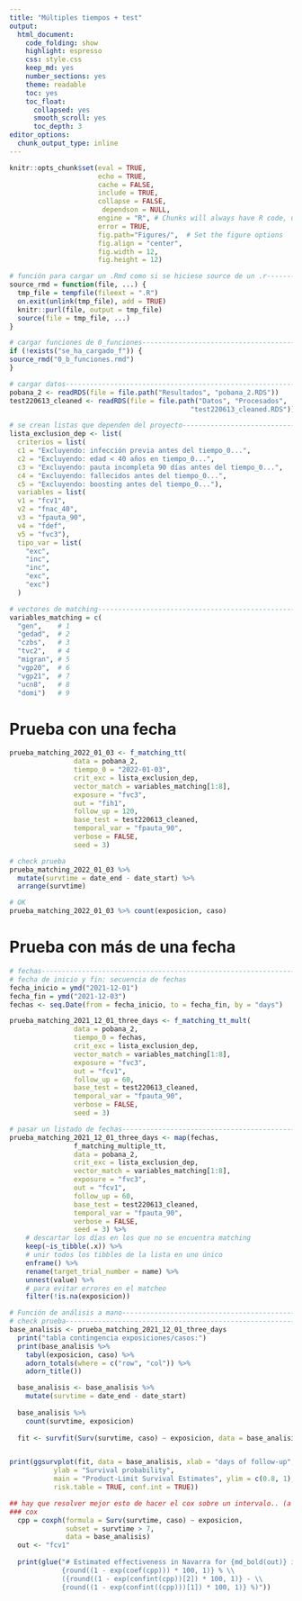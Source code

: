 ```yaml
---
title: "Múltiples tiempos + test"
output: 
  html_document:
    code_folding: show
    highlight: espresso
    css: style.css
    keep_md: yes
    number_sections: yes
    theme: readable
    toc: yes  
    toc_float:
      collapsed: yes
      smooth_scroll: yes
      toc_depth: 3     
editor_options: 
  chunk_output_type: inline
---
```



```r
knitr::opts_chunk$set(eval = TRUE, 
                      echo = TRUE, 
                      cache = FALSE,
                      include = TRUE,
                      collapse = FALSE,
                       dependson = NULL,
                      engine = "R", # Chunks will always have R code, unless noted
                      error = TRUE,
                      fig.path="Figures/",  # Set the figure options
                      fig.align = "center", 
                      fig.width = 12,
                      fig.height = 12)
```

```r
# función para cargar un .Rmd como si se hiciese source de un .r---------------
source_rmd = function(file, ...) {
  tmp_file = tempfile(fileext = ".R")
  on.exit(unlink(tmp_file), add = TRUE)
  knitr::purl(file, output = tmp_file)
  source(file = tmp_file, ...)
}

```

```r
# cargar funciones de 0_funciones----------------------------------------------
if (!exists("se_ha_cargado_f")) {
source_rmd("0_b_funciones.rmd")
}

```


```r
# cargar datos-----------------------------------------------------------------
pobana_2 <- readRDS(file = file.path("Resultados", "pobana_2.RDS"))
test220613_cleaned <- readRDS(file = file.path("Datos", "Procesados", 
                                             "test220613_cleaned.RDS"))

```

```r
# se crean listas que dependen del proyecto------------------------------------
lista_exclusion_dep <- list(
  criterios = list(
  c1 = "Excluyendo: infección previa antes del tiempo_0...",
  c2 = "Excluyendo: edad < 40 años en tiempo_0...", 
  c3 = "Excluyendo: pauta incompleta 90 días antes del tiempo_0...",
  c4 = "Excluyendo: fallecidos antes del tiempo_0...",
  c5 = "Excluyendo: boosting antes del tiempo_0..."),
  variables = list(
  v1 = "fcv1",
  v2 = "fnac_40",
  v3 = "fpauta_90",
  v4 = "fdef",
  v5 = "fvc3"),
  tipo_var = list(
    "exc",
    "inc",
    "inc",
    "exc",
    "exc")
  )

```

```r
# vectores de matching---------------------------------------------------------
variables_matching = c(
  "gen",    # 1
  "gedad",  # 2
  "czbs",   # 3
  "tvc2",   # 4
  "migran", # 5
  "vgp20",  # 6
  "vgp21",  # 7
  "ucn8",   # 8
  "domi")   # 9

```

# Prueba con una fecha

```r
prueba_matching_2022_01_03 <- f_matching_tt(
                data = pobana_2,
                tiempo_0 = "2022-01-03",
                crit_exc = lista_exclusion_dep,
                vector_match = variables_matching[1:8], 
                exposure = "fvc3",
                out = "fih1", 
                follow_up = 120,
                base_test = test220613_cleaned,
                temporal_var = "fpauta_90",
                verbose = FALSE,
                seed = 3)

```

```r
# check prueba
prueba_matching_2022_01_03 %>% 
  mutate(survtime = date_end - date_start) %>% 
  arrange(survtime)

# OK
prueba_matching_2022_01_03 %>% count(exposicion, caso)

```

# Prueba con más de una fecha

```r
# fechas-----------------------------------------------------------------------
# fecha de inicio y fin: secuencia de fechas
fecha_inicio = ymd("2021-12-01")
fecha_fin = ymd("2021-12-03") 
fechas <- seq.Date(from = fecha_inicio, to = fecha_fin, by = "days")

```

```r
prueba_matching_2021_12_01_three_days <- f_matching_tt_mult(
                data = pobana_2,
                tiempo_0 = fechas, 
                crit_exc = lista_exclusion_dep,
                vector_match = variables_matching[1:8], 
                exposure = "fvc3",
                out = "fcv1", 
                follow_up = 60,
                base_test = test220613_cleaned,
                temporal_var = "fpauta_90",
                verbose = FALSE,
                seed = 3)

```


```r
# pasar un listado de fechas---------------------------------------------------
prueba_matching_2021_12_01_three_days <- map(fechas, 
                f_matching_multiple_tt,
                data = pobana_2,
                crit_exc = lista_exclusion_dep,
                vector_match = variables_matching[1:8], 
                exposure = "fvc3",
                out = "fcv1", 
                follow_up = 60,
                base_test = test220613_cleaned,
                temporal_var = "fpauta_90",
                verbose = FALSE,
                seed = 3) %>% 
    # descartar los días en los que no se encuentra matching
    keep(~is_tibble(.x)) %>%  
    # unir todos los tibbles de la lista en uno único
    enframe() %>%
    rename(target_trial_number = name) %>% 
    unnest(value) %>% 
    # para evitar errores en el matcheo
    filter(!is.na(exposicion))

```


```r
# Función de análisis a mano---------------------------------------------------
# check prueba-----------------------------------------------------------------
base_analisis <- prueba_matching_2021_12_01_three_days
  print("tabla contingencia exposiciones/casos:")    
  print(base_analisis %>% 
    tabyl(exposicion, caso) %>%
    adorn_totals(where = c("row", "col")) %>% 
    adorn_title())

  base_analisis <- base_analisis %>% 
    mutate(survtime = date_end - date_start)
  
  base_analisis %>% 
    count(survtime, exposicion)
    
  fit <- survfit(Surv(survtime, caso) ~ exposicion, data = base_analisis) # , subset=survtime>7


print(ggsurvplot(fit, data = base_analisis, xlab = "days of follow-up",
           ylab = "Survival probability",
           main = "Product-Limit Survival Estimates", ylim = c(0.8, 1), 
           risk.table = TRUE, conf.int = TRUE))

## hay que resolver mejor esto de hacer el cox sobre un intervalo.. (a partir del dia 7).. aqui solo indico que se le agrege 7 dias al start (pero no he excludio los casos que aparecen en esos primeros 7 dias!!)
### cox
  cpp = coxph(formula = Surv(survtime, caso) ~ exposicion, 
              subset = survtime > 7,
              data = base_analisis)
  out <- "fcv1"
  
  print(glue("# Estimated effectiveness in Navarra for {md_bold(out)} is : \\
             {round((1 - exp(coef(cpp))) * 100, 1)} % \\
             ({round((1 - exp(confint(cpp))[2]) * 100, 1)} - \\
             {round((1 - exp(confint((cpp)))[1]) * 100, 1)} %)"))
  
```

